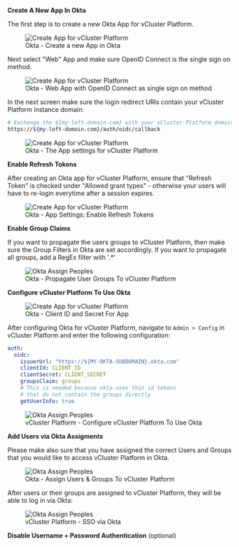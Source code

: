 
<Flow id="sso-okta">
<Step>

**Create A New App In Okta**

The first step is to create a new Okta App for vCluster Platform.

<figure class="frame">
  <img
    src="/pro/docs/media/v1/ui/auth/create-app-okta.png"
    alt="Create App for vCluster Platform"
  />
  <figcaption>Okta - Create a new App in Okta</figcaption>
</figure>

Next select "Web" App and make sure OpenID Connect is the single sign on method.

<figure class="frame">
  <img
    src="/pro/docs/media/v1/ui/auth/okta-select-web.png"
    alt="Create App for vCluster Platform"
  />
  <figcaption>
    Okta - Web App with OpenID Connect as single sign on method
  </figcaption>
</figure>

In the next screen make sure the login redirect URIs contain your vCluster Platform instance domain:

```bash
# Exchange the ${my-loft-domain.com} with your vCluster Platform domain
https://${my-loft-domain.com}/auth/oidc/callback
```

<figure class="frame">
  <img src="/pro/docs/media/v1/ui/auth/okta-app-settings.png" alt="Create App for vCluster Platform" />
  <figcaption>Okta - The App settings for vCluster Platform</figcaption>
</figure>
</Step>

<Step>

**Enable Refresh Tokens**

After creating an Okta app for vCluster Platform, ensure that "Refresh Token" is checked under "Allowed grant types" - otherwise your users will have to re-login everytime after a session expires.

<figure class="frame">
  <img
    src="/pro/docs/media/v1/ui/auth/okta-refresh-token.png"
    alt="Create App for vCluster Platform"
  />
  <figcaption>Okta - App Settings: Enable Refresh Tokens</figcaption>
</figure>

</Step>
<Step>

**Enable Group Claims**

If you want to propagate the users groups to vCluster Platform, then make sure the Group Filters in Okta are set accordingly. If you want to propagate all groups, add a RegEx filter with '.\*'

<figure class="frame">
  <img
    src="/pro/docs/media/v1/ui/auth/okta-group-filter.png"
    alt="Okta Assign Peoples"
  />
  <figcaption>Okta - Propagate User Groups To vCluster Platform</figcaption>
</figure>

</Step>
<Step>

**Configure vCluster Platform To Use Okta**

<figure class="frame">
  <img
    src="/pro/docs/media/v1/ui/auth/okta-client-secret.png"
    alt="Create App for vCluster Platform"
  />
  <figcaption>Okta - Client ID and Secret For App</figcaption>
</figure>

After configuring Okta for vCluster Platform, navigate to `Admin > Config` in vCluster Platform and enter the following configuration:

```yaml
auth:
  oidc:
    issuerUrl: "https://${MY-OKTA-SUBDOMAIN}.okta.com"
    clientId: CLIENT_ID
    clientSecret: CLIENT_SECRET
    groupsClaim: groups
    # This is needed because okta uses thin id tokens
    # that do not contain the groups directly
    getUserInfo: true
```

<figure class="frame">
  <img
    src="/pro/docs/media/v1/ui/auth/okta-loft-config.png"
    alt="Okta Assign Peoples"
  />
  <figcaption>vCluster Platform - Configure vCluster Platform To Use Okta</figcaption>
</figure>

</Step>
<Step>

**Add Users via Okta Assigments**

Please make also sure that you have assigned the correct Users and Groups that you would like to access vCluster Platform in Okta.

<figure class="frame">
  <img
    src="/pro/docs/media/v1/ui/auth/okta-assign-people.png"
    alt="Okta Assign Peoples"
  />
  <figcaption>Okta - Assign Users &amp; Groups To vCluster Platform</figcaption>
</figure>

After users or their groups are assigned to vCluster Platform, they will be able to log in via Okta:

<figure class="frame">
  <img src="/pro/docs/media/v1/ui/auth/okta-loft-login.png" alt="Okta Assign Peoples" />
  <figcaption>vCluster Platform - SSO via Okta</figcaption>
</figure>
</Step>

<Step>

**Disable Username + Password Authentication** (optional)

<DisablePasswordAuthPartial/>
</Step>
</Flow>
